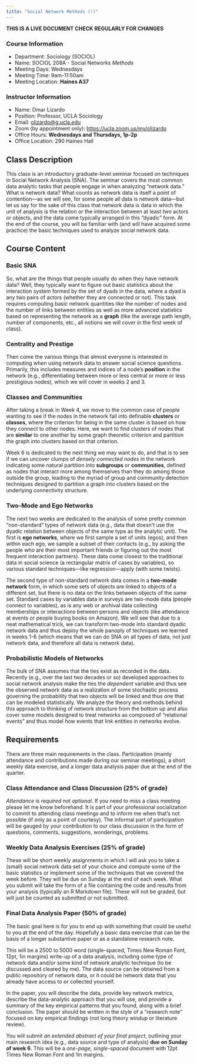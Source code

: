 ```yaml
---
title: "Social Network Methods (!)"
---
```


**THIS IS A LIVE DOCUMENT CHECK REGULARLY FOR CHANGES**

### Course Information
- Department: Sociology (SOCIOL)  
- Name: SOCIOL 208A - Social Networks *Methods* 
- Meeting Days: Wednesdays
- Meeting Time: 9am-11:50am
- Meeting Location: **Haines A37**

### Instructor Information
- Name: Omar Lizardo  
- Position: Professor, UCLA Sociology  
- Email: [olizardo@g.ucla.edu](mailto:olizardo@soc.ucla.edu) 
- Zoom (by appointment only): [https://ucla.zoom.us/my/olizardo](https://ucla.zoom.us/my/olizardo)
- Office Hours: **Wednesdays and Thursdays, 1p-2p** 
- Office Location: 290 Haines Hall

## Class Description

This class is an introductory graduate-level seminar focused on techniques in Social Network Analysis (SNA). The seminar covers the most common data analytic tasks that people engage in when analyzing "network data." What is network data? What counts as network data is itself a point of contention---as we will see, for some people all data is network data---but let us say for the sake of this class that network data is data in which the unit of analysis is the relation or the interaction between at least *two* actors or objects, and the data come typically arranged in this "dyadic" form. At the end of the course, you will be familiar with (and will have acquired some practice) the basic techniques used to analyze social network data.

## Course Content

### Basic SNA

So, what are the things that people usually do when they have network data? Well, they typically want to figure out basic statistics about the interaction system formed by the set of dyads in the data, where a dyad is any two pairs of actors (whether they are connected or not). This task requires computing basic network quantities like the number of nodes and the number of links between entities as well as more advanced statistics based on representing the network as a **graph** (like the average path length, number of components, etc., all notions we will cover in the first week of class). 

### Centrality and Prestige

Then come the various things that almost everyone is interested in computing when using network data to answer social science questions. Primarily, this includes measures and indices of a node's **position** in the network (e.g., differentiating between more or less central or more or less prestigious nodes), which we will cover in weeks 2 and 3. 

### Classes and Communities

After taking a break in Week 4, we move to the common case of people wanting to see if the nodes in the network fall into definable **clusters** or **classes**, where the criterion for being in the same cluster is based on how they connect to other nodes. Here, we want to find clusters of nodes that are **similar** to one another by some graph theoretic criterion and partition the graph into clusters based on that criterion. 

Week 6 is dedicated to the next thing we may want to do, and that is to see if we can uncover clumps of *densely connected nodes* in the network indicating some natural partition into **subgroups** or **communities**, defined as nodes that interact more among themselves than they do among those outside the group, leading to the myriad of group and community detection techniques designed to partition a graph into clusters based on the underlying connectivity structure. 

### Two-Mode and Ego Networks

The next two weeks are dedicated to the analysis of some pretty common "non-standard" types of network data (e.g., data that doesn't use the dyadic relation between objects of the same type as the analytic unit). The first is **ego networks**, where we first sample a set of units (egos), and then within each ego, we sample a subset of their contacts (e.g., by asking the people who are their most important friends or figuring out the most frequent interaction partners). These data come closest to the traditional data in social science (a rectangular matrix of cases by variables), so various standard techniques---like regression---apply (with some twists). 

The second type of non-standard network data comes in a **two-mode network** form, in which some sets of objects are linked to objects of a different set, but there is no data on the links between objects of the same set. Standard cases by variables data in surveys are two-mode data (people connect to variables), as is any web or archival data collecting memberships or interactions between persons and objects (like attendance at events or people buying books on Amazon). We will see that due to a neat mathematical trick, we can transform two-mode into standard dyadic network data and thus deploy the whole panoply of techniques we learned in weeks 1-6 (which means that we can do SNA on all types of data, not just network data, and therefore all data is network data).

### Probabilistic Models of Networks

The bulk of SNA assumes that the ties exist as recorded in the data. Recently (e.g., over the last two decades or so) developed approaches to social network analysis make the ties the *dependent* variable and thus see the observed network data as a realization of some stochastic process governing the probability that two objects will be linked and thus one that can be modeled statistically. We analyze the theory and methods behind this approach to thinking of network structure from the bottom up and also cover some models designed to treat networks as composed of "relational events" and thus model how events that link entities in networks evolve. 


## Requirements

There are three main requirements in the class. Participation (mainly attendance and contributions made during our seminar meetings), a short weekly data exercise, and a longer data analysis paper due at the end of the quarter.

### Class Attendance and Class Discussion (25% of grade)
*Attendance is required not optional*. If you need to miss a class meeting please let me know beforehand. It is part of your professional socialization to commit to attending class meetings and to inform me when that's not possible (if only as a point of courtesy).  The informal part of participation will be gauged by your contribution to our class discussion in the form of questions, comments, suggestions, wonderings, problems.  

### Weekly Data Analysis Exercises (25% of grade)
These will be short weekly assignments in which I will ask you to take a (small) social network data set of your choice and compute some of the basic statistics or implement some of the techniques that we covered the week before. They will be due on Sunday at the end of each week. What you submit will take the form of a file containing the code and results from your analysis (typically an R Markdown file). These will not be graded, but will just be counted as submitted or not submitted. 

### Final Data Analysis Paper (50% of grade)
The basic goal here is for you to end up with something that could be useful to you at the end of the day. Hopefully a basic data exercise that can be the basis of a longer substantive paper or as a standalone research note. 

This will be a 2500 to 5000 word (single-spaced, Times New Roman Font, 12pt, 1in margins) write-up of a data analysis, including some type of network data and/or some kind of network analytic technique (to be discussed and cleared by me). The data source can be obtained from a public repository of network data, or it could be network data that you already have access to or collected yourself. 

In the paper, you will describe the data, provide key network metrics, describe the data-analytic approach that you will use, and provide a summary of the key empirical patterns that you found, along with a brief conclusion. The paper should be written in the style of a "research note" focused on key empirical findings (not long theory windup or literature review).

You will submit *an extended abstract of your final project*, outlining your main research idea (e.g., data source and type of analysis) **due on Sunday of week 6**. This will be a *one-page, single-spaced* document with 12pt Times New Roman Font and 1in margins.

